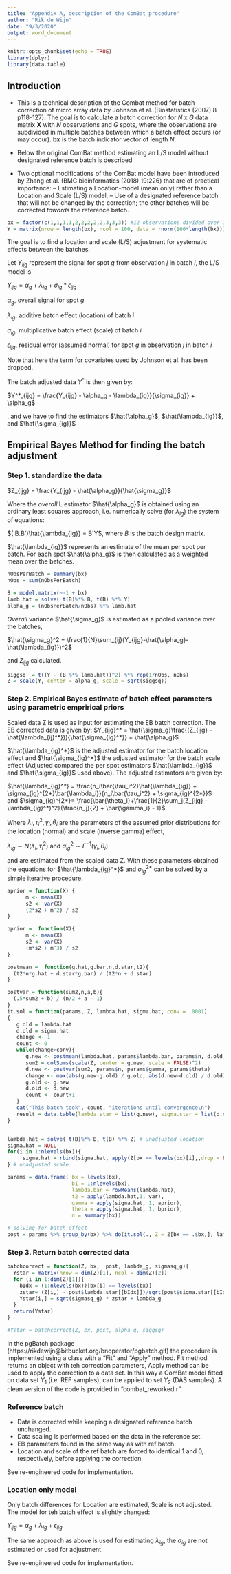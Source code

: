 ```yaml
---
title: "Appendix A, description of the ComBat procedure"
author: "Rik de Wijn"
date: "9/3/2020"
output: word_document
---
```


```r
knitr::opts_chunk$set(echo = TRUE)
library(dplyr)
library(data.table)
```

## Introduction
- This is a technical description of the Combat method for batch correction of micro array data by Johnson et al. (Biostatistics (2007) 8 p118-127). The goal is to calculate a batch correction for *N* x *G* data matrix **X** with *N* observations and *G* spots, where the observations are subdivided in multiple batches between which a batch effect occurs (or may occur). **bx** is the batch indicator vector of length *N*.

- Below the original ComBat method estimating an L/S model without designated reference batch is described

- Two optional modifications of the ComBat model have been introduced by Zhang et al. (BMC bioinformatics (2018) 19:226) that are of practical importance:
-- Estimating a Location-model (mean.only) rather than a Location and Scale (L/S) model.
-- Use of a designated reference batch that will not be changed by the correction; the other batches will be corrected *towards* the reference batch.

```r
bx = factor(c(1,1,1,1,2,2,2,2,2,3,3,3)) #12 observations divided over 3 batches
Y = matrix(nrow = length(bx), ncol = 100, data = rnorm(100*length(bx))) # 100 spots
```


The goal is to find a location and scale (L/S) adjustment for systematic effects between the batches.

Let $Y_{ijg}$ represent the signal for spot *g* from observation *j* in batch *i*, the L/S model is

$Y_{ijg} = \alpha_g + \lambda_{ig} + \sigma_{ig}*\epsilon_{ijg}$

$\alpha_g$, overall signal for spot *g*

$\lambda_{ig}$, additive batch effect (location) of batch *i*

$\sigma_{ig}$, multiplicative batch effect (scale) of batch *i*

$\epsilon_{ijg}$, residual error (assumed normal) for spot *g* in observation *j* in batch *i*

Note that here the term for covariates used by Johnson et al. has been dropped.

The batch adjusted data $Y^*$ is then given by:

$Y^*_{ijg} = \frac{Y_{ijg} - \alpha_g - \lambda_{ig}}{\sigma_{ig}} + \alpha_g$

, and we have to find the estimators $\hat{\alpha_g}$, $\hat{\lambda_{ig}}$, and $\hat{\sigma_{ig}}$

## Empirical Bayes Method for finding the batch adjustment

### Step 1. standardize the data

$Z_{ijg} = \frac{Y_{ijg} - \hat{\alpha_g}}{\hat{\sigma_g}}$

Where the *overall* L estimator $\hat{\alpha_g}$ is obtained using an ordinary least squares approach, i.e. numerically solve (for ${\lambda_{ig}}$) the system of equations:

$( B.B')\hat{\lambda_{ig}} = B'Y$, where $B$ is the batch design matrix.

$\hat{\lambda_{ig}}$ represents an estimate of the  mean per spot per batch. For each spot $\hat{\alpha_g}$ is then calculated as a weighted mean over the batches.

```r
nObsPerBatch = summary(bx)
nObs = sum(nObsPerBatch)

B = model.matrix(~-1 + bx)
lamb.hat = solve( t(B)%*% B, t(B) %*% Y)
alpha_g = (nObsPerBatch/nObs) %*% lamb.hat
```

*Overall* variance $\hat{\sigma_g}$ is estimated as a pooled variance over the batches,

$\hat{\sigma_g}^2 = \frac{1}{N}\sum_{ij}(Y_{ijg}-\hat{\alpha_g}-\hat{\lambda_{ig}})^2$

and $Z_{ijg}$ calculated.

```r
siggsq  = t((Y - (B %*% lamb.hat))^2) %*% rep(1/nObs, nObs)
Z = scale(Y, center = alpha_g, scale = sqrt(siggsq))
```


### Step 2. Empirical Bayes estimate of batch effect parameters using parametric emprirical priors
Scaled data Z is used as input for estimating the EB batch correction. The EB corrected data is given by:
$Y_{ijg}^* = \hat{\sigma_g}\frac{(Z_{ijg} - \hat{\lambda_{ij}^*})}{\hat{\sigma_{ig}^*}} + \hat{\alpha_g}$

$\hat{\lambda_{ig}^*}$ is the adjusted estimator for the batch location effect and $\hat{\sigma_{ig}^*}$ the adjusted estimator for the batch scale effect (Adjusted compared the per spot estimators $\hat{\lambda_{ig}}$ and $\hat{\sigma_{ig}}$ used above). The adjusted estimators are given by:

$\hat{\lambda_{ig}^*} = \frac{n_i\bar{\tau_i^2}\hat{\lambda_{ig}} + \sigma_{ig}^{2*}\bar{\lambda_i}}{n_i\bar{\tau_i^2} + \sigma_{ig}^{2*}}$ and $\sigma_{ig}^{2*}= \frac{\bar{\theta_i}+\frac{1}{2}\sum_j(Z_{ijg} - \lambda_{ig}^*)^2}{\frac{n_j}{2} + \bar{\gamma_i} - 1}$

Where $\lambda_i, \tau_i^2, \gamma_i, \theta_i$ are the parameters of the assumed prior distributions for the location (normal) and scale (inverse gamma) effect,

$\lambda_{ig} \sim N(\lambda_i, \tau_i^2)$ and $\sigma_{ig}^2 \sim \Gamma^{-1}(\gamma_i, \theta_i)$

and are estimated from the scaled data Z. With these parameters obtained the equations for $\hat{\lambda_{ig}^*}$ and $\sigma_{ig}^{2*}$ can be solved by a simple iterative procedure.

```r


aprior = function(X) {
      m <- mean(X)
      s2 <- var(X)
      (2*s2 + m^2) / s2
}

bprior =  function(X){
      m <- mean(X)
      s2 <- var(X)
      (m*s2 + m^3) / s2
}

postmean =  function(g.hat,g.bar,n,d.star,t2){
  (t2*n*g.hat + d.star*g.bar) / (t2*n + d.star)
}

postvar = function(sum2,n,a,b){
  (.5*sum2 + b) / (n/2 + a - 1)
}
it.sol = function(params, Z, lambda.hat, sigma.hat, conv = .0001)
{
   g.old = lambda.hat
   d.old = sigma.hat
   change <- 1
   count <- 0
   while(change>conv){
      g.new <- postmean(lambda.hat, params$lambda.bar, params$n, d.old, params$t2)
      sum2 = colSums(scale(Z, center = g.new, scale = FALSE)^2)
      d.new <- postvar(sum2, params$n, params$gamma, params$theta)
      change <- max(abs(g.new-g.old) / g.old, abs(d.new-d.old) / d.old)
      g.old <- g.new
      d.old <- d.new
      count <- count+1
   }
   cat("This batch took", count, "iterations until convergence\n")
   result = data.table(lambda.star = list(g.new), sigma.star = list(d.new))
}


lambda.hat = solve( t(B)%*% B, t(B) %*% Z) # unadjusted location
sigma.hat = NULL
for(i in 1:nlevels(bx)){
     sigma.hat = rbind(sigma.hat, apply(Z[bx == levels(bx)[i],,drop = FALSE],2,var))
} # unadjusted scale

params = data.frame( bx = levels(bx),
                     bi = 1:nlevels(bx),
                     lambda.bar = rowMeans(lambda.hat),
                     t2 = apply(lambda.hat,1, var),
                     gamma = apply(sigma.hat, 1, aprior),
                     theta = apply(sigma.hat, 1, bprior),
                     n = summary(bx))

# solving for batch effect
post = params %>% group_by(bx) %>% do(it.sol(., Z = Z[bx == .$bx,], lambda.hat[.$bi,], sigma.hat[.$bi,]))
```
### Step 3. Return batch corrected data
```r

batchcorrect = function(Z, bx,  post, lambda_g, sigmasq_g){
  Ystar = matrix(nrow = dim(Z)[1], ncol = dim(Z)[2])
  for (i in 1:dim(Z)[1]){
    bIdx = (1:nlevels(bx))[bx[i] == levels(bx)]
    zstar= (Z[i,] - post$lambda.star[[bIdx]])/sqrt(post$sigma.star[[bIdx]])
    Ystar[i,] = sqrt(sigmasq_g) * zstar + lambda_g
  }
  return(Ystar)
}

#Ystar = batchcorrect(Z, bx, post, alpha_g, siggsq)

```

In the pgBatch package (https://rikdewijn@bitbucket.org/bnoperator/pgbatch.git) the procedure is implemented using a class with a "Fit" and "Apply" method. Fit method returns an object with teh correction parameters, Apply method can be used to apply the correction to a data set. In this way a ComBat model fitted on data set $Y_1$ (i.e. REF samples), can be applied to set $Y_2$ (DAS samples). A clean version of the code is provided in "combat_reworked.r".

### Reference batch

- Data is corrected while keeping a designated reference batch unchanged.
- Data scaling is performed based on the data in the reference set.
- EB parameters found in the same way as with ref batch.
- Location and scale of the ref batch are forced to identical 1 and 0, respectively, before applying the correction

See re-engineered code for implementation.

### Location only model

Only batch differences for Location are estimated, Scale is not adjusted. The model for teh batch effect is slightly changed:

$Y_{ijg} = \alpha_g + \lambda_{ig} + \epsilon_{ijg}$

The same approach as above is used for estimating $\lambda_{ig}$, the $\sigma_{ig}$ are not estimated or used for adjustment.

See re-engineered code for implementation.




